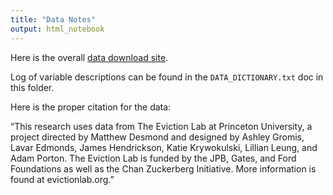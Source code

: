 ```yaml
---
title: "Data Notes"
output: html_notebook
---
```


Here is the overall [data download site](https://data-downloads.evictionlab.org). 

Log of variable descriptions can be found in the `DATA_DICTIONARY.txt` doc in this folder. 

Here is the proper citation for the data:

"This research uses data from The Eviction Lab at Princeton University, a project directed by Matthew Desmond and designed by Ashley Gromis, Lavar Edmonds, James Hendrickson, Katie Krywokulski, Lillian Leung, and Adam Porton. The Eviction Lab is funded by the JPB, Gates, and Ford Foundations as well as the Chan Zuckerberg Initiative. More information is found at evictionlab.org."
